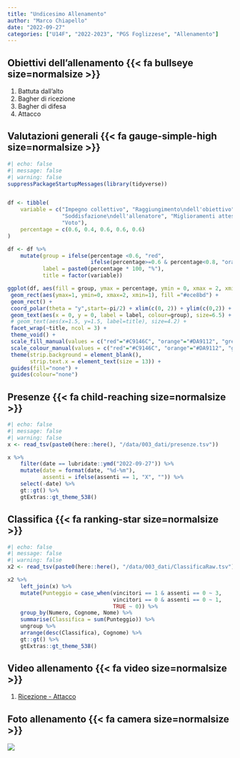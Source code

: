 ```yaml
---
title: "Undicesimo Allenamento"
author: "Marco Chiapello"
date: "2022-09-27"
categories: ["U14F", "2022-2023", "PGS Foglizzese", "Allenamento"]
---
```



## Obiettivi dell'allenamento  {{< fa bullseye size=normalsize >}}

1. Battuta dall'alto
1. Bagher di ricezione     
1. Bagher di difesa
1. Attacco

## Valutazioni generali {{< fa gauge-simple-high size=normalsize >}}

```r
#| echo: false
#| message: false
#| warning: false
suppressPackageStartupMessages(library(tidyverse))


df <- tibble(
    variable = c("Impegno collettivo", "Raggiungimento\ndell'obiettivo",
                 "Soddisfazione\ndell'allenatore", "Miglioramenti attesi",
                 "Voto"),
    percentage = c(0.6, 0.4, 0.6, 0.6, 0.6)
)

df <- df %>% 
    mutate(group = ifelse(percentage <0.6, "red",
                          ifelse(percentage>=0.6 & percentage<0.8, "orange","green")),
           label = paste0(percentage * 100, "%"),
           title = factor(variable))

ggplot(df, aes(fill = group, ymax = percentage, ymin = 0, xmax = 2, xmin = 1)) +
 geom_rect(aes(ymax=1, ymin=0, xmax=2, xmin=1), fill ="#ece8bd") +
 geom_rect() + 
 coord_polar(theta = "y",start=-pi/2) + xlim(c(0, 2)) + ylim(c(0,2)) +
 geom_text(aes(x = 0, y = 0, label = label, colour=group), size=6.5) +
 # geom_text(aes(x=1.5, y=1.5, label=title), size=4.2) + 
 facet_wrap(~title, ncol = 3) +
 theme_void() +
 scale_fill_manual(values = c("red"="#C9146C", "orange"="#DA9112", "green"="#129188")) +
 scale_colour_manual(values = c("red"="#C9146C", "orange"="#DA9112", "green"="#129188")) +
 theme(strip.background = element_blank(),
       strip.text.x = element_text(size = 13)) +
 guides(fill="none") +
 guides(colour="none")
```

## Presenze {{< fa child-reaching size=normalsize >}}

```r
#| echo: false
#| message: false
#| warning: false
x <- read_tsv(paste0(here::here(), "/data/003_dati/presenze.tsv"))

x %>% 
    filter(date == lubridate::ymd("2022-09-27")) %>%
    mutate(date = format(date, "%d-%m"),
           assenti = ifelse(assenti == 1, "X", "")) %>% 
    select(-date) %>% 
    gt::gt() %>% 
    gtExtras::gt_theme_538() 
```

## Classifica {{< fa ranking-star size=normalsize >}}

```r
#| echo: false
#| message: false
#| warning: false
x2 <- read_tsv(paste0(here::here(), "/data/003_dati/ClassificaRaw.tsv"))

x2 %>%
    left_join(x) %>% 
    mutate(Punteggio = case_when(vincitori == 1 & assenti == 0 ~ 3,
                                 vincitori == 0 & assenti == 0 ~ 1,
                                 TRUE ~ 0)) %>% 
    group_by(Numero, Cognome, Nome) %>% 
    summarise(Classifica = sum(Punteggio)) %>% 
    ungroup %>% 
    arrange(desc(Classifica), Cognome) %>% 
    gt::gt() %>% 
    gtExtras::gt_theme_538()

```





## Video allenamento {{< fa video size=normalsize >}}

1. [Ricezione - Attacco]()

## Foto allenamento {{< fa camera size=normalsize >}}

![](data/004_images/image.jpg)